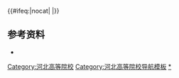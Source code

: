 {{Navbox
|name=河北高等院校
|title=[[河北省高等学校列表|河北高等院校]]
|state={{{state|<includeonly>collapsed</includeonly>}}}
|image=
|style = text-align: left;
|groupstyle = text-align: center;
|listclass = hlist
|bodyclass = hlist
|above=
*[[中国大陆高等学校列表]]
*[[河北省教育厅]]

|group2=[[中华人民共和国军事院校列表|军事院校]]
|list2=
*[[中国人民解放军国防大学|国防大学]][[中国人民解放军国防大学联合作战学院|联合作战学院]]<sup>（[[中央军事委员会|中央军委属]]）（[[副战区级]]）本（分）</sup>
*[[中国人民解放军空军石家庄飞行学院|空军石家庄飞行学院]]<sup>（[[中国人民解放军中部战区空军|中部战区空军属]]）（[[副军级]]）本</sup>
*[[中国人民解放军陆军步兵学院|陆军步兵学院石家庄校区]]<sup>（[[中国人民解放军陆军|陆军属]]）（[[正师级]]）本（分）</sup>
*[[中国人民解放军陆军工程大学|陆军工程大学石家庄校区]]<sup>（[[中国人民解放军陆军|陆军属]]）（[[正军级]]）本（分）</sup>

|group3=[[中央部属高校|中央部属]]
|list3=
*[[华北电力大学|华北电力大学（保定）]]<sup>[[中华人民共和国教育部直属高等学校列表|（教育部属）]]{{线路名|#00D2D3<!--一流学科-->}}{{线路名|#0092BC<!--211-->}}{{线路名|#97D700<!--国重-->}}本（分）</sup>
*[[中央美术学院|中央美术学院燕郊校区]]<sup>[[中华人民共和国教育部直属高等学校列表|（教育部属）]]{{线路名|#00D2D3<!--一流学科-->}}本（分）</sup>
*[[中国人民警察大学]]<sup>[[中华人民共和国公安部|（公安部属）]]本</sup>
*[[中央司法警官学院]]<sup>[[中华人民共和国司法部|（司法部属）]]本</sup>
*[[华北科技学院]]<sup>[[中华人民共和国应急管理部|（应急管理部属）]]本</sup>
*[[防灾科技学院]]<sup>[[中国地震局|（中国地震局属）]]本</sup>
*[[中国海关管理干部学院|海关管理干部学院]]<sup>[[中华人民共和国海关总署|（海关总署属）]]成</sup>

|group4=[[石家庄市]]
|list4=
*[[河北医科大学]]<sup>[[省部共建|（省部共建）]]{{线路名|#F4DA40<!--中西部-->}}本</sup>
*[[河北科技大学]]<sup>[[省部共建|（省部共建）]]本</sup>
*[[河北师范大学]]<sup>[[省部共建|（省部共建）]]{{线路名|#F4DA40<!--中西部-->}}本</sup>
*[[石家庄铁道大学]]<sup>[[省部共建|（省部共建）]]{{线路名|#F4DA40<!--中西部-->}}本</sup>
*[[河北地质大学]]<sup>[[省部共建|（省部共建）]]本</sup>
*[[河北中医学院]]<sup>[[省部共建|（省部共建）]]本</sup> 
*[[河北经贸大学]]<sup>本</sup>
*[[河北体育学院]]<sup>本</sup>
*[[石家庄学院]]<sup>本</sup>
----
*[[河北工业职业技术大学]]<sup>职本</sup>
----
*[[河北传媒学院]]<sup>民本</sup>
*[[河北工程技术学院]]<sup>民本</sup>
*[[河北美术学院]]<sup>民本</sup>
*[[河北外国语学院]]<sup>民本</sup>
----
*[[河北师范大学汇华学院]]<sup>民本独</sup>
*[[河北医科大学临床学院]]<sup>民本独</sup>
*[[石家庄铁道大学四方学院]]<sup>民本独</sup>
*[[河北地质大学华信学院]]<sup>民本独</sup>
*[[河北经贸大学经济管理学院]]<sup>民本独</sup>
----
*[[石家庄幼儿师范高等专科学校]]<sup>专</sup>
*[[河北交通职业技术学院]]<sup>专</sup>
*[[河北女子职业技术学院]]<sup>专</sup>
*[[河北化工医药职业技术学院]]<sup>专</sup>
*[[河北轨道运输职业技术学院]]<sup>专</sup>
*[[石家庄职业技术学院]]<sup>专</sup>
*[[石家庄邮电职业技术学院]]<sup>专</sup>
*[[石家庄铁路职业技术学院]]<sup>专</sup>
*[[河北政法职业学院]]<sup>专</sup>
*[[河北省艺术职业学院]]<sup>专</sup>
*[[河北劳动关系职业学院]]<sup>专</sup>
*[[河北公安警察职业学院]]<sup>专</sup>
*[[石家庄信息工程职业学院]]<sup>专</sup>
*[[河北正定师范高等专科学校]]<sup>专</sup>
*[[河北资源环境职业技术学院]]<sup>专</sup>
----
*[[石家庄医学高等专科学校]]<sup>民专</sup>
*[[石家庄人民医学高等专科学校]]<sup>民专</sup>
*[[石家庄财经职业学院]]<sup>民专</sup>
*[[石家庄经济职业学院]]<sup>民专</sup>
*[[石家庄工商职业学院]]<sup>民专</sup>
*[[石家庄理工职业学院]]<sup>民专</sup>
*[[石家庄科技职业学院]]<sup>民专</sup>
*[[石家庄工程职业学院]]<sup>民专</sup>
*[[石家庄城市经济职业学院]]<sup>民专</sup>
*[[石家庄科技信息职业学院]]<sup>民专</sup>
----
*[[石家庄职工大学]]<sup>成</sup>
*[[河北开放大学]]<sup>成</sup>
*[[河北管理干部学院]]<sup>成</sup>
*[[河北青年管理干部学院]]<sup>成</sup>

|group5=[[唐山市]]
|list5=
*[[华北理工大学]]<sup>[[省部共建|（省部共建）]]本</sup>
*[[唐山师范学院]]<sup>本</sup>
*[[唐山学院]]<sup>本</sup>
*[[华北理工大学轻工学院]]<sup>本独</sup>
*[[华北理工大学冀唐学院]]<sup>民本独</sup>
----
*[[唐山幼儿师范高等专科学校]]<sup>专</sup>
*[[河北能源职业技术学院]]<sup>专</sup>
*[[唐山职业技术学院]]<sup>专</sup>
*[[唐山工业职业技术学院]]<sup>专</sup>
*[[唐山科技职业技术学院]]<sup>专</sup>
*[[曹妃甸职业技术学院]]<sup>民专</sup>
*[[唐山海运职业学院]]<sup>民专</sup>

|group6=[[秦皇岛市]]
|list6=
*[[燕山大学]]<sup>[[省部共建|（省部共建）]]{{线路名|#97D700<!--国重-->}}{{线路名|#F4DA40<!--中西部-->}}本</sup>
*[[东北大学秦皇岛分校]]<sup>{{线路名|#00D2D3<!--一流学科-->}}{{线路名|#D22630<!--985-->}}{{线路名|#0092BC<!--211-->}}{{线路名|#97D700<!--国重-->}}本（分）</sup>
*[[东北石油大学|东北石油大学秦皇岛校区]]<sup>[[省部共建|（央企共建）]]{{线路名|#97D700<!--国重-->}}本（分）</sup>
*[[北京理工大学秦皇岛分校]]<sup>{{线路名|#00D2D3<!--一流学科-->}}{{线路名|#D22630<!--985-->}}{{线路名|#0092BC<!--211-->}}{{线路名|#97D700<!--国重-->}}本（分）</sup>
*[[河北科技师范学院]]<sup>本</sup>
*[[河北环境工程学院]]<sup>[[省部共建|（省部共建）]]本</sup>
*[[秦皇岛职业技术大学]]<sup>本</sup>
----
*[[河北建材职业技术学院]]<sup>专</sup>
*[[河北对外经贸职业学院]]<sup>专</sup>
----
*[[中国海关管理干部学院]]<sup>成</sup>

|group7=[[邯郸市]]
|list7=
*[[河北工程大学]]<sup>[[省部共建|（省部共建）]]本</sup>
*[[邯郸学院]]<sup>本</sup>
*[[河北工程大学科信学院]]<sup>民本独</sup>
----
*[[邯郸职业技术学院]]<sup>专</sup>
*[[河北司法警官职业学院]]<sup>专</sup>
*[[邯郸科技职业学院]]<sup>专</sup>
*[[邯郸幼儿师范高等专科学校]]<sup>专</sup>
*[[邯郸科技职业学院]]<sup>专</sup>

|group8=[[邢台市]]
|list8=
*[[邢台学院]]<sup>本</sup>
*[[河北科技工程职业技术大学邢台校区]]<sup>职本（分）</sup>
*[[邢台医学高等专科学校]]<sup>专</sup>
*[[河北机电职业技术学院]]<sup>专</sup>
*[[邢台应用技术职业学院]]<sup>民专</sup>

|group9=[[保定市]]
|list9=
*[[华北电力大学|华北电力大学（保定）]]<sup>[[中华人民共和国教育部直属高等学校列表|（教育部属）]]{{线路名|#00D2D3<!--一流学科-->}}{{线路名|#0092BC<!--211-->}}{{线路名|#97D700<!--国重-->}}本（分）</sup>
*[[河北大学]]<sup>（[[部省合建]]）{{线路名|#F4DA40<!--中西部-->}}本</sup>
*[[河北农业大学]]<sup>[[省部共建|（省部共建）]]{{线路名|#F4DA40<!--中西部-->}}本</sup>
*[[河北金融学院]]<sup>本</sup>
*[[中央司法警官学院]]<sup>[[中华人民共和国司法部|（司法部属）]]本</sup>
*[[保定学院]]<sup>本</sup> 
*[[河北科技工程职业技术大学]]<sup>职本</sup>
*[[河北科技学院]]<sup>民本</sup>
*[[保定理工学院]]<sup>民本</sup>
*<s>[[河北大学工商学院]]</s><sup>民本独</sup>
*[[河北农业大学现代科技学院]]<sup>民本独</sup> 
*[[保定幼儿师范高等专科学校]]<sup>专</sup>
*[[河北软件职业技术学院]]<sup>专</sup>
*[[保定职业技术学院]]<sup>专</sup>
*[[保定电力职业技术学院]]<sup>专</sup>
*[[河北工艺美术职业学院]]<sup>专</sup>
*[[冀中职业学院]]<sup>专</sup>

|group10=[[张家口市]]
|list10=
*[[河北建筑工程学院]]<sup>本</sup>
*[[河北北方学院]]<sup>本</sup>
*[[张家口学院]]<sup>本</sup>
*[[张家口职业技术学院]]<sup>专</sup>
*[[宣化科技职业学院]]<sup>专</sup>

|group11=[[承德市]]
|list11=
*[[承德医学院]]<sup>本</sup>
*[[河北民族师范学院]]<sup>[[省部共建|（省部共建）]]本</sup>
*[[河北石油职业技术大学承德校区]]<sup>职本（分）</sup>
*[[河北旅游职业学院]]<sup>专</sup>
*[[承德护理职业学院]]<sup>专</sup>
*[[承德应用技术职业学院]]<sup>专</sup>

|group12=[[沧州市]]
|list12=
*[[沧州师范学院]]<sup>本</sup>
*[[河北水利电力学院]]<sup>本</sup>
*[[沧州交通学院]]<sup>民本</sup>
*[[沧州医学高等专科学校]]<sup>专</sup>
*[[沧州职业技术学院]]<sup>专</sup>
*[[沧州幼儿师范高等专科学校]]<sup>专</sup>
*[[渤海理工职业学院]]<sup>民专</sup>

|group13=[[廊坊市]]
|list13=
*[[中央美术学院|中央美术学院燕郊校区]]<sup>[[中华人民共和国教育部直属高等学校列表|（教育部属）]]{{线路名|#00D2D3<!--一流学科-->}}本（分）</sup>
*[[中国人民警察大学]]<sup>本</sup>
*[[华北科技学院]]<sup>[[中华人民共和国应急管理部|（应急部属）]]本</sup>
*[[防灾科技学院]]<sup>[[中国地震局|（中国地震局属）]]本</sup>
*[[北华航天工业学院]]<sup>[[省部共建|（省部共建）]]本</sup>
*[[廊坊师范学院]]<sup>本</sup>
*[[河北石油职业技术大学|河北石油职业技术大学廊坊校区]]<sup>职本（分）</sup>
*[[燕京理工学院]]<sup>民本</sup>
*[[河北东方学院]]<sup>民本</sup>
*[[北京中医药大学东方学院]]<sup>民本独</sup>
*[[河北石油职业技术学院]]<sup>专</sup>
*[[廊坊职业技术学院]]<sup>专</sup>
*[[廊坊燕京职业技术学院]]<sup>专</sup>
*[[廊坊卫生职业学院]]<sup>专</sup>

|group14=[[衡水市]]
|list14=
*[[衡水学院]]<sup>本</sup>
*[[衡水职业技术学院]]<sup>专</sup>

|group15=[[华北油田|华北油田地区]]
|list15=[[渤海石油职业学院]]<sup>[[中国石油天然气集团|（中石油集团属）]]</sup><sup>专</sup> 

|group16=省外校址
|list16=
*<sup>[[天津市]]</sup>[[河北工业大学]]<sup>[[省部共建|（省市部共建）]]{{线路名|#00D2D3<!--一流学科-->}}{{线路名|#0092BC<!--211-->}}{{线路名|#F4DA40<!--中西部-->}}本</sup>
*<sup>[[天津市]]</sup>[[河北石油职业技术大学]]<sup>职本</sup>

|belowstyle=text-align:left;
|below=以上除另有注明的外，均为属地行政区省属、市属公办高等学校。主注册地在省外，有校区在省内的，注明校部；有分校在省内的注明主校。<br/>{{线路名|#00D2D3<!--一流学科-->}}：[[世界一流大学和一流学科建设|“双一流”建设高校]]；<br>{{线路名|#D22630<!--985-->}}：[[985工程|原985工程院校]]；{{线路名|#0092BC<!--211-->}}：[[211工程|原211工程院校]]；{{线路名|#97D700<!--国重-->}}：[[全国重点大学|原全国重点大学]]；{{线路名|#F4DA40<!--中西部-->}}：[[中西部高校基础能力建设工程|中西部高校基础能力建设工程院校]]。<br/><sup>本</sup>：办学层次为[[本科教育|本科]]的高校；<sup>职本</sup>：办学层次为[[高等职业学校|职业教育本科]]的高校；<sup>专</sup>：办学层次为[[專科學校|专科]]的高校；<sup>民</sup>：民办高校；<sup>独</sup>：[[独立学院]]；<sup>成</sup>：成人高校。<sup>（分）</sup>：高等院校的分校或校区，不具备独立备案资格。<br/>截至2017年5月31日，[[河北省]]有普通高校121所（其中民办普通高校36所），成人高校6所。
}}<includeonly>{{#ifeq:{{{1}}}|nocat|<!--空-->|[[Category:河北高等院校]]}}</includeonly><noinclude>
== 参考资料 ==
* {{cite web |url =http://www.moe.gov.cn/srcsite/A03/moe_634/201706/t20170614_306900.html|title = 教育部：高等学校名单 |accessdate = 2018-02-06 |first = |date = 2017-05-31 |publisher = 教育部 |language = zh-hans}}
[[Category:河北高等院校导航模板]]
[[Category:河北高等院校|*]]
</noinclude>